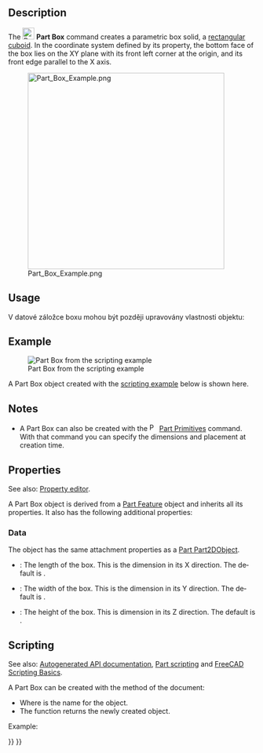 <languages/>

<div lang="en" dir="ltr" class="mw-content-ltr">
{{Docnav
|
|[[Part_Cylinder|Cylinder]]
|[[Part_Workbench|Part]]
|IconL=
|IconR=Part_Cylinder.svg
|IconC=Workbench_Part.svg
}}
</div>

<div class="mw-translate-fuzzy">
{{GuiCommand/cs|Name=Part Box|MenuLocation=Part → Box||Workbenches=[[Part_Workbench|Part]], Complete|SeeAlso=[[Part_CreatePrimitives|Part CreatePrimitives]]}}
</div>

<div lang="en" dir="ltr" class="mw-content-ltr">
== Description ==
</div>

<div lang="en" dir="ltr" class="mw-content-ltr">
The [[Image:Part_Box.svg|24px]] '''Part Box''' command creates a parametric box solid, a [https://en.wikipedia.org/wiki/Cuboid#Rectangular_cuboid rectangular cuboid]. In the coordinate system defined by its {{PropertyData|Placement}} property, the bottom face of the box lies on the XY plane with its front left corner at the origin, and its front edge parallel to the X axis.
</div>

[[Image:Part_Box_Example.png|400px]]

<div lang="en" dir="ltr" class="mw-content-ltr">
== Usage ==
</div>

<div class="mw-translate-fuzzy">
V datové záložce boxu mohou být později upravovány vlastnosti objektu:
</div>

<div lang="en" dir="ltr" class="mw-content-ltr">
== Example ==
</div>

<div lang="en" dir="ltr" class="mw-content-ltr">
[[Image:Part_Box_Scripting_Example.png|thumb|Part Box from the scripting example]]
</div>

<div lang="en" dir="ltr" class="mw-content-ltr">
A Part Box object created with the [[#Scripting|scripting example]] below is shown here.
</div>

<div lang="en" dir="ltr" class="mw-content-ltr">
== Notes ==
</div>

<div lang="en" dir="ltr" class="mw-content-ltr">
* A Part Box can also be created with the [[Image:Part_Primitives.svg|16px]] [[Part_Primitives|Part Primitives]] command. With that command you can specify the dimensions and placement at creation time.
</div>

<div lang="en" dir="ltr" class="mw-content-ltr">
== Properties ==
</div>

<div lang="en" dir="ltr" class="mw-content-ltr">
See also: [[Property_editor|Property editor]].
</div>

<div lang="en" dir="ltr" class="mw-content-ltr">
A Part Box object is derived from a [[Part_Feature|Part Feature]] object and inherits all its properties. It also has the following additional properties:
</div>

<div lang="en" dir="ltr" class="mw-content-ltr">
=== Data ===
</div>

<div lang="en" dir="ltr" class="mw-content-ltr">
{{TitleProperty|Attachment}}
</div>

<div lang="en" dir="ltr" class="mw-content-ltr">
The object has the same attachment properties as a [[Part_Part2DObject#Data|Part Part2DObject]].
</div>

<div lang="en" dir="ltr" class="mw-content-ltr">
{{TitleProperty|Box}}
</div>

<div lang="en" dir="ltr" class="mw-content-ltr">
* {{PropertyData|Length|Length}}: The length of the box. This is the dimension in its X direction. The default is {{Value|10mm}}.
* {{PropertyData|Width|Length}}: The width of the box. This is the dimension in its Y direction. The default is {{Value|10mm}}.
* {{PropertyData|Height|Length}}: The height of the box. This is dimension in its Z direction. The default is {{Value|10mm}}.
</div>

<div lang="en" dir="ltr" class="mw-content-ltr">
== Scripting ==
</div>

<div lang="en" dir="ltr" class="mw-content-ltr">
See also: [https://freecad.github.io/SourceDoc/ Autogenerated API documentation], [[Part_scripting|Part scripting]] and [[FreeCAD_Scripting_Basics|FreeCAD Scripting Basics]].
</div>

<div lang="en" dir="ltr" class="mw-content-ltr">
A Part Box can be created with the {{Incode|addObject()}} method of the document:
</div>

{{Code|code=
box = FreeCAD.ActiveDocument.addObject("Part::Box", "myBox")
}}

<div lang="en" dir="ltr" class="mw-content-ltr">
* Where {{Incode|"myBox"}} is the name for the object.
* The function returns the newly created object.
</div>

<div lang="en" dir="ltr" class="mw-content-ltr">
Example:
</div>

{{Code|code=
import FreeCAD as App

doc = App.activeDocument()

box = doc.addObject("Part::Box", "myBox")
box.Length = 4
box.Width = 8
box.Height = 12
box.Placement = App.Placement(App.Vector(1, 2, 3), App.Rotation(75, 60, 30))

doc.recompute()
}}


<div lang="en" dir="ltr" class="mw-content-ltr">
{{Docnav
|
|[[Part_Cylinder|Cylinder]]
|[[Part_Workbench|Part]]
|IconL=
|IconR=Part_Cylinder.svg
|IconC=Workbench_Part.svg
}}
</div>

{{Part_Tools_navi{{#translation:}}}}
{{Userdocnavi{{#translation:}}}}